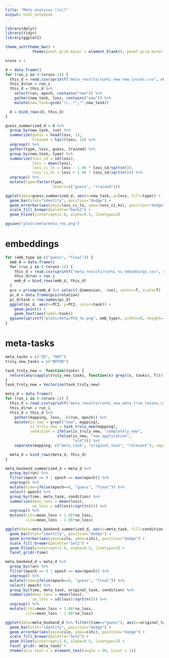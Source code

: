 ```yaml
---
title: "Meta analyses (lol)"
output: html_notebook
---
```

```r
library(dplyr)
library(tidyr)
library(ggplot2)
```

```r
theme_set(theme_bw() +
            theme(panel.grid.major = element_blank(), panel.grid.minor = element_blank()))
```

```r
nruns = 1

d = data.frame()
for (run_i in 0:(nruns-1)) {
  this_d = read.csv(sprintf("meta_results/run%i_new_new_losses.csv", run_i), header=T)
  this_d$run = run_i
  this_d = this_d %>% 
    select(run, epoch, contains("new")) %>%
    gather(new_task, loss, contains("new")) %>%
    mutate(new_task=gsub("\\..*","",new_task))

  d = bind_rows(d, this_d)
}
```

```r
guess_summarized_d = d %>%
  group_by(new_task, run) %>%
  summarize(guess = head(loss, 1),
            trained = tail(loss, 1)) %>%
  ungroup() %>%
  gather(type, loss, guess, trained) %>%
  group_by(new_task, type) %>%
  summarize(loss_sd = sd(loss),
            loss = mean(loss),
            loss_ci_lo = loss - 1.96 * loss_sd/sqrt(n()),
            loss_ci_hi = loss + 1.96 * loss_sd/sqrt(n())) %>%
  ungroup() %>%
  mutate(type=factor(type,
                     levels=c("guess", "trained")))
```

```r
ggplot(data=guess_summarized_d, aes(x=new_task, y=loss, fill=type)) +
  geom_bar(stat="identity", position="dodge") + 
  geom_errorbar(aes(ymin=loss_ci_lo, ymax=loss_ci_hi), position="dodge") +
  scale_fill_brewer(palette="Dark2") +
  geom_hline(yintercept=1.0, alpha=0.5, linetype=2)
```
```r
ggsave("plots/meta/meta_res.png")
```

# embeddings

```r
for (emb_type in c("guess", "final")) {
  emb_d = data.frame()
  for (run_i in 0:(nruns-1)) {
    this_d = read.csv(sprintf("meta_results/run%i_%s_embeddings.csv", run_i, emb_type), header=T)
    this_d$run = run_i
    emb_d = bind_rows(emb_d, this_d)
  }
  pcs = prcomp(emb_d %>% select(-dimension, -run), center=T, scale=T)
  pc_d = data.frame(pcs$rotation)
  pc_d$task = row.names(pc_d)
  ggplot(pc_d, aes(x=PC1, y=PC2, color=task)) +
    geom_point() +
    geom_text(aes(label=task)) 
  ggsave(sprintf("plots/meta/PCA_%s.png", emb_type), width=10, height=7)
}
```

# meta-tasks

```r
meta_tasks = c("ID", "NOT")
truly_new_tasks = c("NOTOR")
```

```r
task_truly_new =  function(tasks) {
  return(any(vapply(truly_new_tasks, function(x) grepl(x, tasks), T)))
} 
task_truly_new = Vectorize(task_truly_new)
```

```r
meta_d = data.frame()
for (run_i in 0:(nruns-1)) {
  this_d = read.csv(sprintf("meta_results/run%i_new_meta_true_losses.csv", run_i), header=T)
  this_d$run = run_i
  this_d = this_d %>% 
    gather(mapping, loss, -c(run, epoch)) %>%
    mutate(is_new = grepl("new", mapping),
           is_truly_new = task_truly_new(mapping),
           condition = ifelse(is_truly_new, "completely_new",
                       ifelse(is_new, "new_application",
                              "old"))) %>%
    separate(mapping, c("meta_task", "original_task", "relevant"), sep="\\.", extra="drop")

  meta_d = bind_rows(meta_d, this_d)
}
```

```r
meta_bookend_summarized_d = meta_d %>%
  group_by(run) %>%
  filter(epoch == 0 | epoch == max(epoch)) %>%
  ungroup() %>%
  mutate(time=ifelse(epoch==0, "guess", "final")) %>%
  select(-epoch) %>%
  group_by(time, meta_task, condition) %>%
  summarize(mean_loss = mean(loss),
            se_loss = sd(loss)/sqrt(n())) %>%
  ungroup() %>%
  mutate(cihi=mean_loss + 1.96*se_loss, 
         cilo=mean_loss - 1.96*se_loss)
```

```r
ggplot(data=meta_bookend_summarized_d, aes(x=meta_task, fill=condition, y=mean_loss)) +
  geom_bar(stat="identity", position="dodge") +
  geom_errorbar(aes(ymin=cilo, ymax=cihi), position="dodge") +
  scale_fill_brewer(palette="Set2") +
  geom_hline(yintercept=1.0, alpha=0.5, linetype=2) +
  facet_grid(~time)
```

```r
meta_bookend_d = meta_d %>%
  group_by(run) %>%
  filter(epoch == 0 | epoch == max(epoch)) %>%
  ungroup() %>%
  mutate(time=ifelse(epoch==0, "guess", "final")) %>%
  select(-epoch) %>%
  group_by(time, meta_task, original_task, condition) %>%
  summarize(mean_loss = mean(loss),
            se_loss = sd(loss)/sqrt(n())) %>%
  ungroup() %>%
  mutate(cihi=mean_loss + 1.96*se_loss, 
         cilo=mean_loss - 1.96*se_loss)
```

```r
ggplot(data=meta_bookend_d %>% filter(time=="guess"), aes(x=original_task, fill=condition, y=mean_loss)) +
  geom_bar(stat="identity", position="dodge") +
  geom_errorbar(aes(ymin=cilo, ymax=cihi), position="dodge") +
  scale_fill_brewer(palette="Set2") +
  geom_hline(yintercept=1.0, alpha=0.5, linetype=2) +
  facet_grid(~ meta_task) + 
  theme(axis.text.x = element_text(angle = 90, hjust = 1))
```
